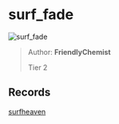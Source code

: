 
# surf_fade

![surf_fade](https://raw.githubusercontent.com/Sayt123/SurfMapPics/Maps-and-bonuses/csgo/surf_fade.jpg)

> Author: **FriendlyChemist**
>
> Tier 2

## Records

[surfheaven](https://surfheaven.eu/map/surf_fade)

